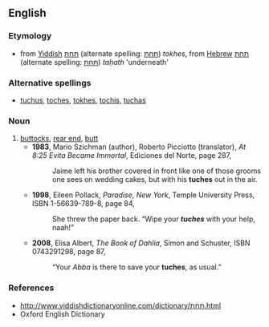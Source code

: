 {{rfv}}
==English==

===Etymology===
* from [[Yiddish]] [[תּחת]] (alternate spelling: [[תחת]]) ''tokhes'', from [[Hebrew]] [[תחת]] (alternate spelling: [[תּחת]]) ''taḥath'' 'underneath'

===Alternative spellings===
*[[tuchus]], [[toches]], [[tokhes]], [[tochis]], [[tuchas]]

===Noun===
{{en-noun|es}}

# [[buttocks]], [[rear end]], [[butt]]
#* '''1983''', Mario Szichman (author), Roberto Picciotto (translator), ''At 8:25 Evita Became Immortal'',<sup >[http://books.google.com/books?id=ZqPMtjNA6XsC ]</sup> Ediciones del Norte, page 287,
#*: Jaime left his brother covered in front like one of those grooms one sees on wedding cakes, but with his '''tuches''' out in the air.
#* '''1998''', Eileen Pollack, ''Paradise, New York'',<sup >[http://books.google.com/books?id=LotsbciASCsC ]</sup> Temple University Press, ISBN 1-56639-789-8, page 84,
#*: She threw the paper back. “Wipe your '''''tuches''''' <!-- [sic] italics in original --> with your help, naah!”
#* '''2008''', Elisa Albert, ''The Book of Dahlia'',<sup >[http://books.google.com/books?id=NV8YDLLvp3YC ]</sup> Simon and Schuster, ISBN 0743291298, page 87,
#*: “Your ''Abba'' is there to save your '''tuches''', as usual.” <!-- [sic] quotation marks in original (dialogue) -->

===References===
*http://www.yiddishdictionaryonline.com/dictionary/תּחת.html
* Oxford English Dictionary